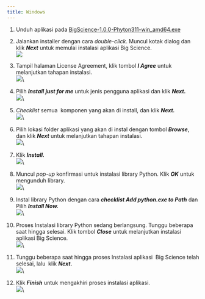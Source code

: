 ```yaml
---
title: Windows
---
```


1. Unduh aplikasi pada [BigScience-1.0.0-Phyton311-win\_amd64.exe](https://drive.google.com/file/d/10meq9JbZs48QQpP2xH3jWBMR_aO7IsBg/view?usp=drive_link)
2. Jalankan installer dengan cara *double-click*. Muncul kotak dialog dan klik ***Next*** untuk memulai instalasi aplikasi Big Science.\
   ![](/img/instalasi-windows/1.png)
3. Tampil halaman License Agreement, klik tombol ***I Agree*** untuk melanjutkan tahapan instalasi.\
   ![](/img/instalasi-windows/2.png)\

4. Pilih ***Install*** ***just for me*** untuk jenis pengguna aplikasi dan klik ***Next.***\
   ![](/img/instalasi-windows/3.png)\

5. *Checklist* semua  komponen yang akan di install, dan klik ***Next.***\
   ![](/img/instalasi-windows/4.png)\

6. Pilih lokasi folder aplikasi yang akan di instal dengan tombol ***Browse***, dan klik ***Next*** untuk melanjutkan tahapan instalasi. \
   ![](/img/instalasi-windows/5.png)\

7. Klik ***Install.***\
   ![](/img/instalasi-windows/6.png)\

8. Muncul *pop-up* konfirmasi untuk instalasi library Python. Klik ***OK*** untuk mengunduh library.\
   ![](/img/instalasi-windows/7.png)\

9. Instal library Python dengan cara ***checklist Add python.exe to Path*** dan Pilih ***Install Now.***\
   ![](/img/instalasi-windows/10.png)\

10. Proses Instalasi library Python sedang berlangsung. Tunggu beberapa saat hingga selesai. Klik tombol ***Close*** untuk melanjutkan instalasi aplikasi Big Science.\
    ![](/img/instalasi-windows/11.png)\

11. Tunggu beberapa saat hingga proses Instalasi aplikasi  Big Science telah selesai, lalu  klik ***Next.***\
    ![](/img/instalasi-windows/8.png)\

12. Klik ***Finish*** untuk mengakhiri proses instalasi aplikasi.\
    ![](/img/instalasi-windows/9.png)\
